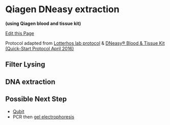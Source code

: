 # Qiagen DNeasy extraction

**(using Qiagen blood and tissue kit)**

[Edit this Page](https://github.com/remygatins/GatinsLabProtocols/blob/main/lab_molec_dnaextraction.qmd)

Protocol adapted from [Lotterhos lab protocol](https://drk-lo.github.io/lotterhoslabprotocols/molecprot_dnaextractionqiagen.html) & [DNeasy® Blood & Tissue Kit (Quick-Start Protocol April 2016)](https://www.qiagen.com/us/resources/resourcedetail?id=68f29296-5a9f-40fa-8b3d-1c148d0b3030&lang=en)

## Filter Lysing

## DNA extraction

## Possible Next Step

- [Qubit](https://remygatins.github.io/GatinsLabProtocols/lab_equip_qubit.html)
- PCR then [gel electrophoresis](https://remygatins.github.io/GatinsLabProtocols/lab_molec_gel_electrophoresis.html)
